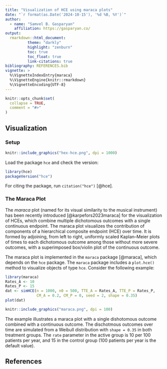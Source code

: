 ---
title: "Visualization of HCE using maraca plots"
date: "`r format(as.Date('2024-10-15'), '%d %B, %Y')`"
author:
  - name: "Samvel B. Gasparyan"
    affiliation: https://gasparyan.co/
output:
  rmarkdown::html_document:
          theme: "darkly"
          highlight: "zenburn"
          toc: true
          toc_float: true
          link-citations: true 
bibliography: REFERENCES.bib
vignette: >
  %\VignetteIndexEntry{maraca}
  %\VignetteEngine{knitr::rmarkdown}
  %\VignetteEncoding{UTF-8}
---

```{r, include = FALSE}
knitr::opts_chunk$set(
  collapse = TRUE,
  comment = "#>"
)
```

## Visualization


### Setup

```{r echo=FALSE}
knitr::include_graphics("hex-hce.png", dpi = 1000)
```

Load the package `hce` and check the version:

```{r setup}
library(hce)
packageVersion("hce")
```

For citing the package, run `citation("hce")` [@hce].

### The Maraca Plot

The *maraca* plot (named for its visual similarity to the musical instrument) has been recently introduced [@karpefors2023maraca] for the visualization of HCEs, which combine multiple dichotomous outcomes with a single continuous endpoint. The maraca plot visualizes the contribution of components of a hierarchical composite endpoint (HCE) over time. It is formed by adjoining, from left to right, uniformly scaled Kaplan–Meier plots of times to each dichotomous outcome among those without more severe outcomes, with a superimposed box/violin plot of the continuous outcome.

The maraca plot is implemented in the `maraca` package [@maraca], which depends on the `hce` package. The `maraca` package includes a `plot.hce()` method to visualize objects of type `hce`. Consider the following example:

```{r eval=FALSE}
library(maraca)
Rates_A <- 10
Rates_P <- 15
dat <- simHCE(n = 1000, n0 = 500, TTE_A = Rates_A, TTE_P = Rates_P, 
              CM_A = 0.2, CM_P = 0, seed = 2, shape = 0.35)
plot(dat)
```

```{r echo=FALSE}
knitr::include_graphics("maraca.png", dpi = 100)
```

The example illustrates a maraca plot with a single dishotomous outcome combined with a continuous outcome. The dischotmous outcomes over time are simulated from a Weibull distribution with `shape = 0.35` in both treatment groups. The `rate` parameter in the active group is 10 per 100 patients per year, and 15 in the control group (100 patients per year is the default value). 

## References